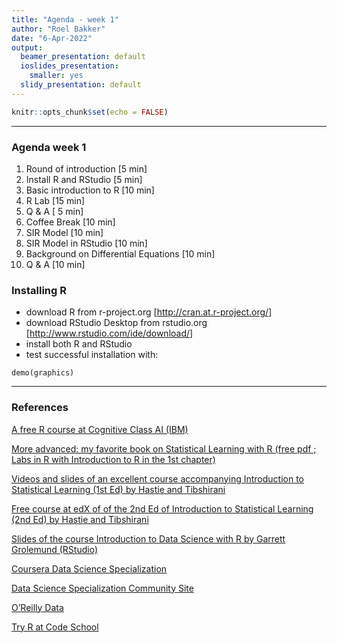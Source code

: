 ```yaml
---
title: "Agenda - week 1"
author: "Roel Bakker"
date: "6-Apr-2022"
output:
  beamer_presentation: default
  ioslides_presentation:
    smaller: yes
  slidy_presentation: default
---
```


```r
knitr::opts_chunk$set(echo = FALSE)
```

------------------------------------------------------------------------

### Agenda week 1

1.  Round of introduction [5 min]
2.  Install R and RStudio [5 min]
3.  Basic introduction to R [10 min]
4.  R Lab [15 min]
5.  Q & A [ 5 min]
6.  Coffee Break [10 min]
7.  SIR Model [10 min]
8.  SIR Model in RStudio [10 min]
9.  Background on Differential Equations [10 min]
10. Q & A [10 min]

### Installing R

-   download R from r-project.org [<http://cran.at.r-project.org/>]
-   download RStudio Desktop from rstudio.org [<http://www.rstudio.com/ide/download/>]
-   install both R and RStudio
-   test successful installation with:

```         
demo(graphics)
```

------------------------------------------------------------------------

### References

[A free R course at Cognitive Class AI (IBM)](https://cognitiveclass.ai/courses/r-101)

[More advanced: my favorite book on Statistical Learning with R (free pdf ; Labs in R with Introduction to R in the 1st chapter)](https://www.statlearning.com/)

[Videos and slides of an excellent course accompanying Introduction to Statistical Learning (1st Ed) by Hastie and Tibshirani](https://www.dataschool.io/15-hours-of-expert-machine-learning-videos/)

[Free course at edX of of the 2nd Ed of Introduction to Statistical Learning (2nd Ed) by Hastie and Tibshirani](https://www.edx.org/course/statistical-learning)

[Slides of the course Introduction to Data Science with R by Garrett Grolemund (RStudio)](https://github.com/rstudio/Intro/tree/master/slides)

[Coursera Data Science Specialization](https://www.coursera.org/specialization/jhudatascience/1?utm_medium=listingPage)

[Data Science Specialization Community Site](http://datasciencespecialization.github.io/)

[O'Reilly Data](http://www.oreilly.com/data/)

[Try R at Code School](http://tryr.codeschool.com/)
